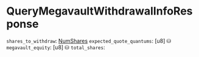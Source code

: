 # QueryMegavaultWithdrawalInfoResponse

`shares_to_withdraw`: [NumShares]
`expected_quote_quantums`: [u8] ⛁
`megavault_equity`: [u8] ⛁
`total_shares`: 

[NumShares]: /types/num_shares